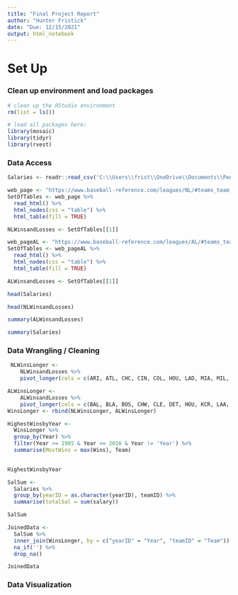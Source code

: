 ```yaml
---
title: "Final Project Report"
author: "Hunter Fristick"
date: "Due: 12/15/2021"
output: html_notebook
---
```


# Set Up

### Clean up environment and load packages
```r
# clean up the RStudio environment 
rm(list = ls())

# load all packages here: 
library(mosaic)
library(tidyr)
library(rvest)

```

### Data Access

```r
Salaries <- readr::read_csv('C:\\Users\\frist\\OneDrive\\Documents\\Penn State\\STAT 184\\Github Repository\\final-project-report-fristick\\Salaries.csv')
```

```r
web_page <- "https://www.baseball-reference.com/leagues/NL/#teams_team_wins3000"
SetOfTables <- web_page %>%
  read_html() %>%
  html_nodes(css = "table") %>%
  html_table(fill = TRUE)

NLWinsandLosses <- SetOfTables[[1]]
```

```r
web_pageAL <- "https://www.baseball-reference.com/leagues/AL/#teams_team_wins3000"
SetOfTables <- web_pageAL %>%
  read_html() %>%
  html_nodes(css = "table") %>%
  html_table(fill = TRUE)

ALWinsandLosses <- SetOfTables[[1]]
```

```r
head(Salaries)
```


```r
head(NLWinsandLosses)
```

```r
summary(ALWinsandLosses)
```

```r
summary(Salaries)
```

### Data Wrangling / Cleaning

```r
 NLWinsLonger <-
    NLWinsandLosses %>%
    pivot_longer(cols = c(ARI, ATL, CHC, CIN, COL, HOU, LAD, MIA, MIL, NYM, PHI, PIT, SDP, SFG, STL, WSN), names_to = "Team", values_to = "Wins")

ALWinsLonger <-
    ALWinsandLosses %>%
    pivot_longer(cols = c(BAL, BLA, BOS, CHW, CLE, DET, HOU, KCR, LAA, MIL, MIN, NYY, OAK, SEA, TBR, TEX, TOR), names_to = "Team", values_to = "Wins") 
WinsLonger <- rbind(NLWinsLonger, ALWinsLonger)
```



```r
HighestWinsbyYear <-
  WinsLonger %>%
  group_by(Year) %>%
  filter(Year >= 1985 & Year <= 2016 & Year != 'Year') %>%
  summarise(MostWins = max(Wins), Team)

  
HighestWinsbyYear
```
```r
SalSum <-
  Salaries %>%
  group_by(yearID = as.character(yearID), teamID) %>%
  summarise(totalSal = sum(salary)) 

SalSum
```

```r
JoinedData <-
  SalSum %>%
  inner_join(WinsLonger, by = c("yearID" = "Year", "teamID" = "Team")) %>%
  na_if('') %>%
  drop_na()

JoinedData
```


### Data Visualization



